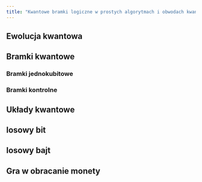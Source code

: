 ```yaml
---
title: "Kwantowe bramki logiczne w prostych algorytmach i obwodach kwantowych"
---
```


## Ewolucja kwantowa

## Bramki kwantowe

### Bramki jednokubitowe

### Bramki kontrolne

## Układy kwantowe

## losowy bit

## losowy bajt

## Gra w obracanie monety


